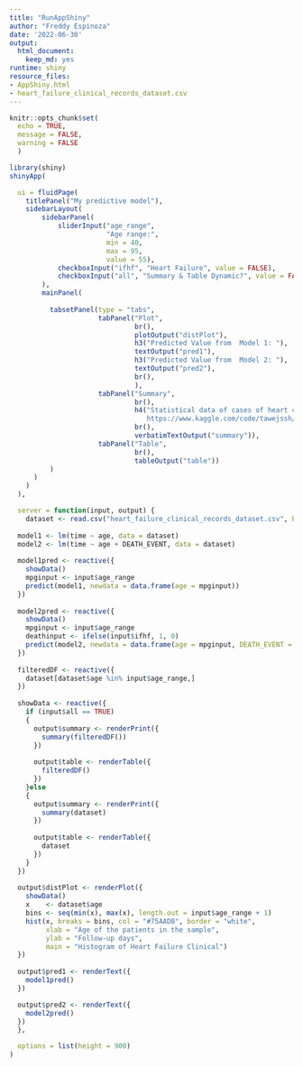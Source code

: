 ```yaml
---
title: "RunAppShiny"
author: "Freddy Espinoza"
date: '2022-06-30'
output:
  html_document:
    keep_md: yes
runtime: shiny
resource_files:
- AppShiny.html
- heart_failure_clinical_records_dataset.csv
---
```


```r
knitr::opts_chunk$set(
  echo = TRUE,
  message = FALSE,
  warning = FALSE
  )
```

```r
library(shiny)
shinyApp(

  ui = fluidPage(
    titlePanel("My predictive model"),
    sidebarLayout(
        sidebarPanel(
            sliderInput("age_range",
                        "Age range:",
                        min = 40,
                        max = 95,
                        value = 55),
            checkboxInput("ifhf", "Heart Failure", value = FALSE),
            checkboxInput("all", "Summary & Table Dynamic?", value = FALSE)
        ),
        mainPanel(
          
          tabsetPanel(type = "tabs",
                      tabPanel("Plot", 
                               br(),
                               plotOutput("distPlot"),
                               h3("Predicted Value from  Model 1: "),
                               textOutput("pred1"),
                               h3("Predicted Value from  Model 2: "),
                               textOutput("pred2"),
                               br(),
                               ),
                      tabPanel("Summary", 
                               br(),
                               h4("Statistical data of cases of heart conditions obtained from 
                                  https://www.kaggle.com/code/tawejssh/heart-failure-prediction/notebook."),
                               br(),
                               verbatimTextOutput("summary")),
                      tabPanel("Table", 
                               br(),
                               tableOutput("table"))
          )
      )
    )
  ),

  server = function(input, output) {
    dataset <- read.csv("heart_failure_clinical_records_dataset.csv", header = TRUE, sep = ",", dec = ".")
  
  model1 <- lm(time ~ age, data = dataset)
  model2 <- lm(time ~ age + DEATH_EVENT, data = dataset)
  
  model1pred <- reactive({
    showData()
    mpginput <- input$age_range
    predict(model1, newdata = data.frame(age = mpginput))
  })
  
  model2pred <- reactive({
    showData()
    mpginput <- input$age_range
    deathinput <- ifelse(input$ifhf, 1, 0)
    predict(model2, newdata = data.frame(age = mpginput, DEATH_EVENT = deathinput))
  })
  
  filteredDF <- reactive({
    dataset[dataset$age %in% input$age_range,]
  })
  
  showData <- reactive({
    if (input$all == TRUE)
    {
      output$summary <- renderPrint({
        summary(filteredDF())
      })
      
      output$table <- renderTable({
        filteredDF()
      })
    }else
    {
      output$summary <- renderPrint({
        summary(dataset)
      })
      
      output$table <- renderTable({
        dataset
      })
    }
  })
  
  output$distPlot <- renderPlot({
    showData()
    x    <- dataset$age
    bins <- seq(min(x), max(x), length.out = input$age_range + 1)
    hist(x, breaks = bins, col = "#75AADB", border = "white",
         xlab = "Age of the patients in the sample",
         ylab = "Follow-up days",
         main = "Histogram of Heart Failure Clinical")
  })
  
  output$pred1 <- renderText({
    model1pred()
  })

  output$pred2 <- renderText({
    model2pred()
  })
  },

  options = list(height = 900)
)
```



